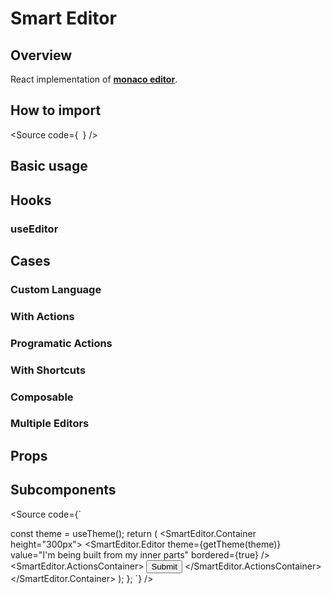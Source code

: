 

<Meta title="Components/Code/SmartEditor/Docs" />

# Smart Editor

## Overview

React implementation of [**monaco editor**](https://microsoft.github.io/monaco-editor/).

## How to import

<Source
  code={`
`}
/>

## Basic usage

<Canvas of={Stories.Base} />

## Hooks

### useEditor

## Cases

### Custom Language

<Canvas of={CaseStories.CustomLanguage} />

### With Actions

<Canvas of={CaseStories.WithActions} />

### Programatic Actions

<Canvas of={CaseStories.ProgramaticActions} />

### With Shortcuts

<Canvas of={CaseStories.WithShortcuts} />

### Composable

<Canvas of={CaseStories.Composable} />

### Multiple Editors

<Canvas of={CaseStories.MultipleEditors} />

## Props

<ArgTypes of={Stories} />

## Subcomponents

<Source
  code={`

  
  const theme = useTheme();
  return (
    <SmartEditor.Container height="300px">
      <SmartEditor.Editor
        theme={getTheme(theme)}
        value="I'm being built from my inner parts"
        bordered={true}
      />
      <SmartEditor.ActionsContainer>
        <Button>Submit</Button>
      </SmartEditor.ActionsContainer>
    </SmartEditor.Container>
  );
};
`}
/>